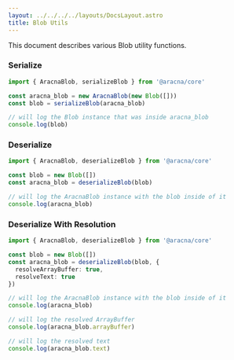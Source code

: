 ```yaml
---
layout: ../../../../layouts/DocsLayout.astro
title: Blob Utils
---
```


This document describes various Blob utility functions.

### Serialize

```ts
import { AracnaBlob, serializeBlob } from '@aracna/core'

const aracna_blob = new AracnaBlob(new Blob([]))
const blob = serializeBlob(aracna_blob)

// will log the Blob instance that was inside aracna_blob
console.log(blob)
```

### Deserialize

```ts
import { AracnaBlob, deserializeBlob } from '@aracna/core'

const blob = new Blob([])
const aracna_blob = deserializeBlob(blob)

// will log the AracnaBlob instance with the blob inside of it
console.log(aracna_blob)
```

### Deserialize With Resolution

```ts
import { AracnaBlob, deserializeBlob } from '@aracna/core'

const blob = new Blob([])
const aracna_blob = deserializeBlob(blob, {
  resolveArrayBuffer: true,
  resolveText: true
})

// will log the AracnaBlob instance with the blob inside of it
console.log(aracna_blob)

// will log the resolved ArrayBuffer
console.log(aracna_blob.arrayBuffer)

// will log the resolved text
console.log(aracna_blob.text)
```
